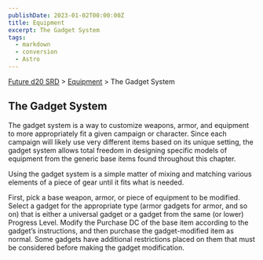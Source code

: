 ```yaml
---
publishDate: 2023-01-02T00:00:00Z
title: Equipment
excerpt: The Gadget System
tags:
  - markdown
  - conversion
  - Astro
---
```






[Future d20 SRD](/#futureD20) > [Equipment](future-d20-srd-equipment-index) > The Gadget System




## The Gadget System


The gadget system is a way to customize weapons, armor, and equipment to more appropriately fit a given campaign or character. Since each campaign will likely use very different items based on its unique setting, the gadget system allows total freedom in designing specific models of equipment from the generic base items found throughout this chapter.


Using the gadget system is a simple matter of mixing and matching various elements of a piece of gear until it fits what is needed.


First, pick a base weapon, armor, or piece of equipment to be modified. Select a gadget for the appropriate type (armor gadgets for armor, and so on) that is either a universal gadget or a gadget from the same (or lower) Progress Level. Modify the Purchase DC of the base item according to the gadget’s instructions, and then purchase the gadget-modified item as normal. Some gadgets have additional restrictions placed on them that must be considered before making the gadget modification.



